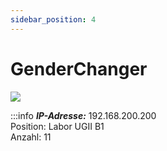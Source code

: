 ```yaml
---
sidebar_position: 4
---
```


# GenderChanger

[![](/image/Labore/B1/Laborplatten/MusterET/GenderChanger_min.webp)](/image/Labore/B1/Laborplatten/MusterET/GenderChanger.webp)
 

:::info
***IP-Adresse:*** 192.168.200.200 \
Position:   Labor UGII B1\
Anzahl: 11